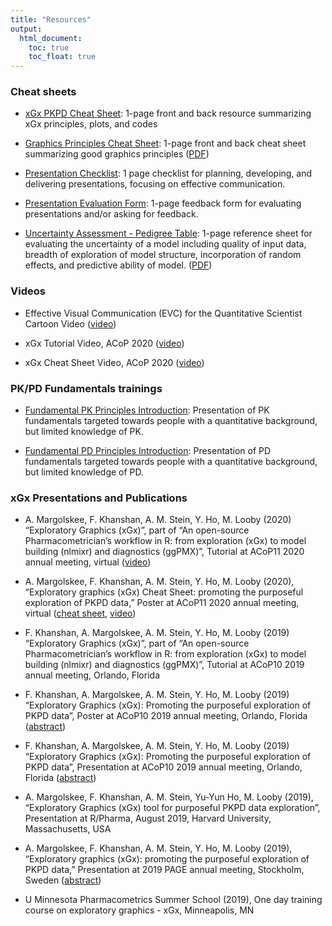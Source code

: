 ```yaml
---
title: "Resources"
output: 
  html_document:
    toc: true
    toc_float: true
---
```


### Cheat sheets

* [xGx PKPD Cheat Sheet](Resources/PKPD_Exploratory_Graphics_(xGx)_Cheat_Sheet.pdf): 1-page front and back resource summarizing xGx principles, plots, and codes

* [Graphics Principles Cheat Sheet](https://graphicsprinciples.github.io/cheatsheet.html): 1-page front and back cheat sheet summarizing good graphics principles ([PDF](https://github.com/GraphicsPrinciples/CheatSheet/blob/master/NVSCheatSheet.pdf))

* [Presentation Checklist](Resources/Presentation_Checklist_v2.03.pdf): 1 page checklist for planning, developing, and delivering presentations, focusing on effective communication.

* [Presentation Evaluation Form](Resources/Presentation_Evaluation_Form.doc): 1-page feedback form for evaluating presentations 
and/or asking for feedback.

* [Uncertainty Assessment - Pedigree Table](https://zenodo.org/record/4409236#.ZDm5J3fMKUl): 1-page reference sheet for evaluating the uncertainty of a model including quality of input data, breadth of exploration of model structure, incorporation of random effects, and predictive ability of model. ([PDF](https://zenodo.org/record/4409236/files/Uncertainty_Assessment_Pedigree_Table.pdf?download=1))

### Videos

* Effective Visual Communication (EVC) for the  Quantitative Scientist Cartoon Video ([video](https://graphicsprinciples.github.io/threelaws.html))

* xGx Tutorial Video, ACoP 2020 ([video](2020_xgx_ACoP_tutorial.html)) 

* xGx Cheat Sheet Video, ACoP 2020  ([video](2020_xgx_ACoP_poster.html)) 

### PK/PD Fundamentals trainings

* [Fundamental PK Principles Introduction](Resources/FundamentalPK_AndyStein_Hackathon_2019.pptx): Presentation of PK fundamentals targeted towards people with a quantitative background, but limited knowledge of PK.

* [Fundamental PD Principles Introduction](Resources/FundamentalPD_AndyStein_Hackathon_2019.pptx): Presentation of PD fundamentals targeted towards people with a quantitative background, but limited knowledge of PD.




### xGx Presentations and Publications

* A. Margolskee, F. Khanshan, A. M. Stein, Y. Ho, M. Looby (2020) “Exploratory Graphics (xGx)”, part of “An open-source Pharmacometrician's workflow in R: from exploration (xGx) to model building (nlmixr) and diagnostics (ggPMX)”, Tutorial at ACoP11 2020 annual meeting, virtual ([video](2020_xgx_ACoP_tutorial.html)) 

* A. Margolskee, F. Khanshan, A. M. Stein, Y. Ho, M. Looby (2020), “Exploratory graphics (xGx) Cheat Sheet: promoting the purposeful exploration of PKPD data,” Poster at ACoP11 2020 annual meeting, virtual ([cheat sheet](Resources/PKPD_Exploratory_Graphics_(xGx)_Cheat_Sheet.pdf), [video](2020_xgx_ACoP_poster.html)) 

* F. Khanshan, A. Margolskee, A. M. Stein, Y. Ho, M. Looby (2019) “Exploratory Graphics (xGx)”, part of “An open-source Pharmacometrician's workflow in R: from exploration (xGx) to model building (nlmixr) and diagnostics (ggPMX)”, Tutorial at ACoP10 2019 annual meeting, Orlando, Florida 

* F. Khanshan, A. Margolskee, A. M. Stein, Y. Ho, M. Looby (2019) “Exploratory Graphics (xGx): Promoting the purposeful exploration of PKPD data”, Poster at ACoP10 2019 annual meeting, Orlando, Florida ([abstract](https://www.go-acop.org/assets/ACoP10/documents/ACoP10%20Combined%20Abstracts_2019.pdf#page=65)) 

* F. Khanshan, A. Margolskee, A. M. Stein, Y. Ho, M. Looby (2019) “Exploratory Graphics (xGx): Promoting the purposeful exploration of PKPD data”, Presentation at ACoP10 2019 annual meeting, Orlando, Florida ([abstract](https://www.go-acop.org/assets/ACoP10/documents/ACoP10%20Combined%20Abstracts_2019.pdf#page=65)) 
 
* A. Margolskee, F. Khanshan, A. M. Stein, Yu-Yun Ho, M. Looby (2019), “Exploratory Graphics (xGx) tool for purposeful PKPD data exploration”, Presentation at R/Pharma, August 2019, Harvard University, Massachusetts, USA

* A. Margolskee, F. Khanshan, A. M. Stein, Y. Ho, M. Looby (2019), “Exploratory graphics (xGx): promoting the purposeful exploration of PKPD data,” Presentation at 2019 PAGE annual meeting, Stockholm, Sweden ([abstract](https://www.page-meeting.org/default.asp?abstract=8913)) 

* U Minnesota Pharmacometrics Summer School (2019), One day training course on exploratory graphics - xGx, Minneapolis, MN 

        
        
